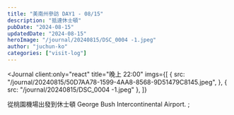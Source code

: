 ```yaml
---
title: "美南州參訪 DAY1 - 08/15"
description: "抵達休士頓"
pubDate: "2024-08-15"
updatedDate: "2024-08-15"
heroImage: "/journal/20240815/DSC_0004 -1.jpeg"
author: "juchun-ko"
categories: ["visit-log"]
---
```



<Journal
  client:only="react"
  title="晚上 22:00"
  imgs={[
    {
      src: "/journal/20240815/50D7AA78-1599-4AA8-8568-9D51479C8145.jpeg",
    },
    { src: "/journal/20240815/DSC_0004 -1.jpeg" },
  ]}
>
  從桃園機場出發到休士頓 George Bush Intercontinental Airport.
</Journal>
;
